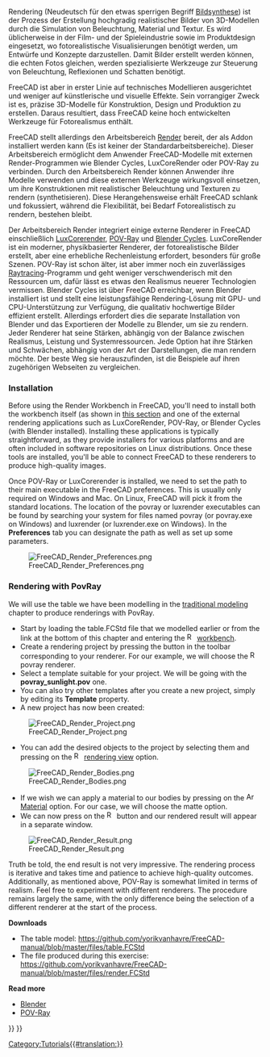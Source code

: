 <languages/>

{{Docnav/de
|[[Manual:Creating FEM analyses/de|FEM Analysen erstellen]]
|[[Manual:A gentle introduction/de|Eine behutsame Einführung]]
|[[Manual:Introduction/de|Handbuch Start]]
|IconC=Crystal Clear manual.png
}}

{{Manual:TOC}}

Rendering (Neudeutsch für den etwas sperrigen Begriff [https://de.wikipedia.org/wiki/Bildsynthese Bildsynthese]) ist der Prozess der Erstellung hochgradig realistischer Bilder von 3D-Modellen durch die Simulation von Beleuchtung, Material und Textur. Es wird üblicherweise in der Film- und der Spieleindustrie sowie im Produktdesign eingesetzt, wo fotorealistische Visualisierungen benötigt werden, um Entwürfe und Konzepte darzustellen. Damit Bilder erstellt werden können, die echten Fotos gleichen, werden spezialisierte Werkzeuge zur Steuerung von Beleuchtung, Reflexionen und Schatten benötigt.

FreeCAD ist aber in erster Linie auf technisches Modellieren ausgerichtet und weniger auf künstlerische und visuelle Effekte. Sein vorrangiger Zweck ist es, präzise 3D-Modelle für Konstruktion, Design und Produktion zu erstellen. Daraus resultiert, dass FreeCAD keine hoch entwickelten Werkzeuge für Fotorealismus enthält.

FreeCAD stellt allerdings den Arbeitsbereich [https://github.com/FreeCAD/FreeCAD-render?tab=readme-ov-file Render] bereit, der als Addon installiert werden kann (Es ist keiner der Standardarbeitsbereiche). Dieser Arbeitsbereich ermöglicht dem Anwender FreeCAD-Modelle mit externen Render-Programmen wie  Blender Cycles, LuxCoreRender oder POV-Ray zu verbinden. Durch den Arbeitsbereich Render können Anwender ihre Modelle verwenden und diese externen Werkzeuge wirkungsvoll einsetzen, um ihre Konstruktionen mit realistischer Beleuchtung und Texturen zu rendern (synthetisieren). Diese Herangehensweise erhält FreeCAD schlank und fokussiert, während die Flexibilität, bei Bedarf Fotorealistisch zu rendern, bestehen bleibt.

Der Arbeitsbereich Render integriert einige externe Renderer in FreeCAD einschließlich [https://en.wikipedia.org/wiki/LuxRender LuxCorerender], [https://en.wikipedia.org/wiki/POV-Ray POV-Ray] und [https://www.cycles-renderer.org/ Blender Cycles]. LuxCoreRender ist ein moderner, physikbasierter Renderer, der fotorealistische Bilder erstellt, aber eine erhebliche Rechenleistung erfordert, besonders für große Szenen. POV-Ray ist schon älter, ist aber immer noch ein zuverlässiges [https://de.wikipedia.org/wiki/Raytracing Raytracing]-Programm und geht weniger verschwenderisch mit den Ressourcen um, dafür lässt es etwas den Realismus neuerer Technologien vermissen. Blender Cycles ist über FreeCAD erreichbar, wenn Blender installiert ist und stellt eine leistungsfähige Rendering-Lösung mit GPU- und CPU-Unterstützung zur Verfügung, die qualitativ hochwertige Bilder effizient erstellt. Allerdings erfordert dies die separate Installation von Blender und das Exportieren der Modelle zu Blender, um sie zu rendern. Jeder Renderer hat seine Stärken, abhängig von der Balance zwischen Realismus, Leistung und Systemressourcen. Jede Option hat ihre Stärken und Schwächen, abhängig von der Art der Darstellungen, die man rendern möchte. Der beste Weg sie herauszufinden, ist die Beispiele auf ihren zugehörigen Webseiten zu vergleichen.

<span id="Installation"></span>
===Installation===

Before using the Render Workbench in FreeCAD, you'll need to install both the workbench itself (as shown in [https://wiki.freecad.org/Manual:Installing#Installing_additional_content this section] and one of the external rendering applications such as LuxCoreRender, POV-Ray, or Blender Cycles (with Blender installed). Installing these applications is typically straightforward, as they provide installers for various platforms and are often included in software repositories on Linux distributions. Once these tools are installed, you'll be able to connect FreeCAD to these renderers to produce high-quality images.

Once POV-Ray or LuxCorerender is installed, we need to set the path to their main executable in the FreeCAD preferences. This is usually only required on Windows and Mac. On Linux, FreeCAD will pick it from the standard locations. The location of the povray or luxrender executables can be found by searching your system for files named povray (or povray.exe on Windows) and luxrender (or luxrender.exe on Windows). In the '''Preferences''' tab you can designate the path as well as set up some parameters.

[[File:FreeCAD_Render_Preferences.png]]

=== Rendering with PovRay ===

We will use the table we have been modelling in the [[Manual:Traditional modeling, the CSG way|traditional modeling]] chapter to produce renderings with PovRay. 

* Start by loading the table.FCStd file that we modelled earlier or from the link at the bottom of this chapter and entering the [[File:Render workbench icon.svg|16px]] [https://github.com/FreeCAD/FreeCAD-render|render workbench].
* Create a rendering project by pressing the button in the toolbar corresponding to your renderer. For our example, we will choose the [[File:Render Povray.svg|16px]] povray renderer.  
* Select a template suitable for your project. We will be going with the '''povray_sunlight.pov''' one.
* You can also try other templates after you create a new project, simply by editing its '''Template''' property.
* A new project has now been created:

[[File:FreeCAD_Render_Project.png]]

* You can add the desired objects to the project by selecting them and pressing on the [[File:Render RenderingView.svg|16px]] [[Render RenderingView|rendering view]] option.

[[File:FreeCAD_Render_Bodies.png]]

* If we wish we can apply a material to our bodies by pressing on the [[File:Arch_SetMaterial.svg|16px]] [[Arch_SetMaterial|Material]] option. For our case, we will choose the matte option. 
* We can now press on the [[File:Render workbench icon.svg|16px]] button and our rendered result will appear in a separate window.

[[File:FreeCAD_Render_Result.png]]

Truth be told, the end result is not very impressive. The rendering process is iterative and takes time and patience to achieve high-quality outcomes. Additionally, as mentioned above, POV-Ray is somewhat limited in terms of realism. Feel free to experiment with different renderers. The procedure remains largely the same, with the only difference being the selection of a different renderer at the start of the process.

'''Downloads'''

* The table model: https://github.com/yorikvanhavre/FreeCAD-manual/blob/master/files/table.FCStd
* The file produced during this exercise: https://github.com/yorikvanhavre/FreeCAD-manual/blob/master/files/render.FCStd

'''Read more'''

* [http://www.blender.org Blender]
* [http://www.povray.org POV-Ray]


{{Docnav/de
|[[Manual:Creating FEM analyses/de|FEM Analysen erstellen]]
|[[Manual:A gentle introduction/de|Eine behutsame Einführung]]
|[[Manual:Introduction/de|Handbuch Start]]
|IconC=Crystal Clear manual.png
}}

[[Category:Tutorials{{#translation:}}]]
{{Raytracing Tools navi{{#translation:}}}}
{{Userdocnavi{{#translation:}}}}